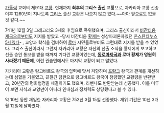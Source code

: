 [[가톨릭]] 교회의 제91대 [[교황]]. 현재까지 '''최후의 그리스 출신 교황'''으로, 자카리아 교황 선종 이후 1260년이 지나도록 [[그리스]] 출신 교황은 나오지 않고 있다.~~아마 앞으로도 없을 것 같다.~~

741년 12월 3일 그레고리오 3세의 후임으로 즉위했으며, 그리스 출신이라서 [[비잔티움 제국]]으로부터도 지지를 받았고 -당시 비잔티움 [[황제]]는 성상파괴론자였던 [[콘스탄티누스 5세]]였다- , 교양과 학식을 겸비하여 [[로마]] 시민들로부터도 그런대로 지지를 받을 수 있었다. 그리스 출신이라서 그런지 자카리아 교황은 자신의 선출 소식을 황제에게 보고하고 선출 승인 통보를 받을 때까지 기다린 교황이었는데, '''[[동로마제국]]과 로마 황제가 영원히 사라졌기 때문에''', 이런 관습면에서도 마지막 교황이 되고 말았다.

자카리아 교황은 랑고바르드 왕국의 압력에 맞서 저항하며 [[프랑크]] 왕국과 관계를 개선하는데 심혈을 기울였고, 끈질긴 담판으로 랑고바르드 왕국이 점령했던 교황령을 반환받고, 20년간의 평화협정을 체결하기도 했으며, 라벤나도 반환받는데 성공했다. 이를 미루어 보면 지식과 교양만이 아니라 인내심과 정치력도 상당했다고 볼 수 있다.

약 10년 동안 재임한 자카리아 교황은 752년 3월 15일 선종했다. 재위 기간은 10년 3개월 12일에 달하였다.
